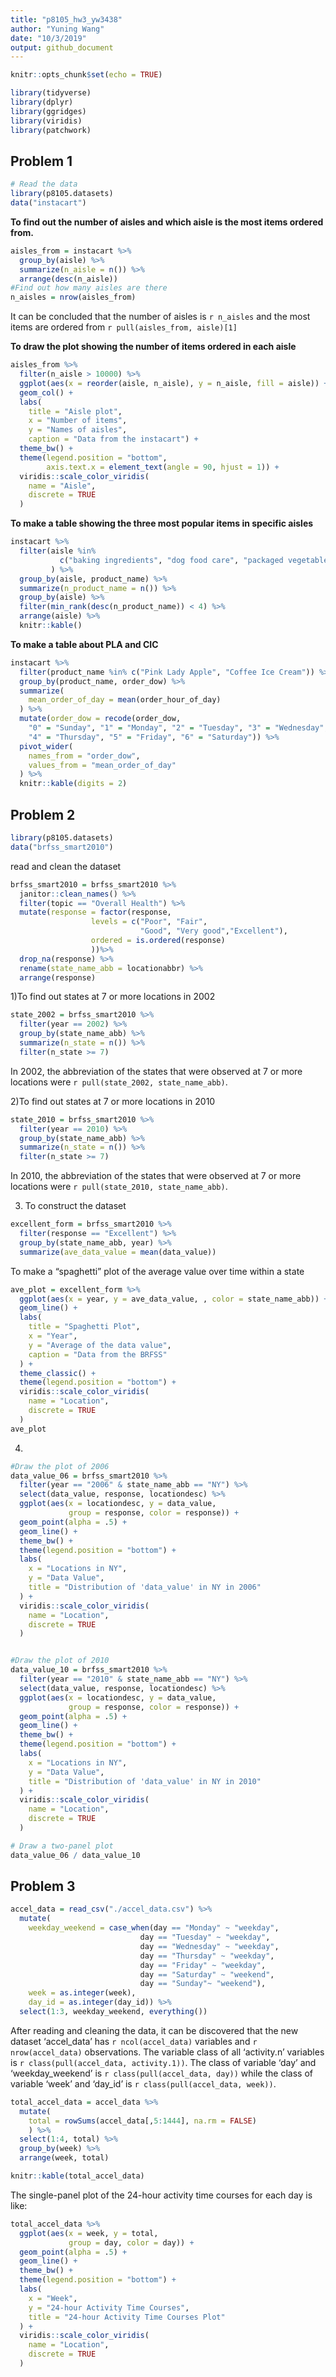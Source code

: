 ```yaml
---
title: "p8105_hw3_yw3438"
author: "Yuning Wang"
date: "10/3/2019"
output: github_document
---
```


```r
knitr::opts_chunk$set(echo = TRUE)

library(tidyverse)
library(dplyr)
library(ggridges)
library(viridis)
library(patchwork)
```


## Problem 1

```r
# Read the data
library(p8105.datasets)
data("instacart")
```

**To find out the number of aisles and which aisle is the most items ordered from.**
```r
aisles_from = instacart %>% 
  group_by(aisle) %>% 
  summarize(n_aisle = n()) %>% 
  arrange(desc(n_aisle))
#Find out how many aisles are there
n_aisles = nrow(aisles_from)
```
It can be concluded that the number of aisles is `r n_aisles` and the most items are ordered from `r pull(aisles_from, aisle)[1]` 

**To draw the plot showing the number of items ordered in each aisle**

```r
aisles_from %>% 
  filter(n_aisle > 10000) %>% 
  ggplot(aes(x = reorder(aisle, n_aisle), y = n_aisle, fill = aisle)) +
  geom_col() + 
  labs(
    title = "Aisle plot",
    x = "Number of items",
    y = "Names of aisles",
    caption = "Data from the instacart") +
  theme_bw() +
  theme(legend.position = "bottom",
        axis.text.x = element_text(angle = 90, hjust = 1)) +
  viridis::scale_color_viridis(
    name = "Aisle",
    discrete = TRUE
  )
```

**To make a table showing the three most popular items in specific aisles**

```r
instacart %>% 
  filter(aisle %in% 
           c("baking ingredients", "dog food care", "packaged vegetables fruits")
         ) %>% 
  group_by(aisle, product_name) %>% 
  summarize(n_product_name = n()) %>% 
  group_by(aisle) %>% 
  filter(min_rank(desc(n_product_name)) < 4) %>% 
  arrange(aisle) %>%
  knitr::kable()

```


**To make a table about PLA and CIC**

```r
instacart %>% 
  filter(product_name %in% c("Pink Lady Apple", "Coffee Ice Cream")) %>% 
  group_by(product_name, order_dow) %>% 
  summarize(
    mean_order_of_day = mean(order_hour_of_day)
  ) %>% 
  mutate(order_dow = recode(order_dow, 
    "0" = "Sunday", "1" = "Monday", "2" = "Tuesday", "3" = "Wednesday",
    "4" = "Thursday", "5" = "Friday", "6" = "Saturday")) %>% 
  pivot_wider(
    names_from = "order_dow",
    values_from = "mean_order_of_day"
  ) %>% 
  knitr::kable(digits = 2)
```


## Problem 2

```r
library(p8105.datasets)
data("brfss_smart2010")
```
read and clean the dataset
```r
brfss_smart2010 = brfss_smart2010 %>% 
  janitor::clean_names() %>% 
  filter(topic == "Overall Health") %>% 
  mutate(response = factor(response,
                  levels = c("Poor", "Fair",
                             "Good", "Very good","Excellent"),
                  ordered = is.ordered(response)
                  ))%>% 
  drop_na(response) %>%
  rename(state_name_abb = locationabbr) %>% 
  arrange(response)
```

1)To find out states at 7 or more locations in 2002 

```r
state_2002 = brfss_smart2010 %>% 
  filter(year == 2002) %>% 
  group_by(state_name_abb) %>% 
  summarize(n_state = n()) %>% 
  filter(n_state >= 7) 
```
In 2002, the abbreviation of the states that were observed at 7 or more locations were `r pull(state_2002, state_name_abb)`.


2)To find out states at 7 or more locations in 2010

```r
state_2010 = brfss_smart2010 %>% 
  filter(year == 2010) %>% 
  group_by(state_name_abb) %>% 
  summarize(n_state = n()) %>% 
  filter(n_state >= 7)
```
In 2010, the abbreviation of the states that were observed at 7 or more locations were `r pull(state_2010, state_name_abb)`.


3)
To construct the dataset
```r
excellent_form = brfss_smart2010 %>% 
  filter(response == "Excellent") %>% 
  group_by(state_name_abb, year) %>% 
  summarize(ave_data_value = mean(data_value))
```
To make a "spaghetti" plot of the average value over time within a state
```r
ave_plot = excellent_form %>% 
  ggplot(aes(x = year, y = ave_data_value, , color = state_name_abb)) +
  geom_line() +
  labs(
    title = "Spaghetti Plot",
    x = "Year",
    y = "Average of the data value",
    caption = "Data from the BRFSS"
  ) + 
  theme_classic() +
  theme(legend.position = "bottom") +
  viridis::scale_color_viridis(
    name = "Location", 
    discrete = TRUE
  )
ave_plot
```

4)

```r
#Draw the plot of 2006
data_value_06 = brfss_smart2010 %>% 
  filter(year == "2006" & state_name_abb == "NY") %>% 
  select(data_value, response, locationdesc) %>% 
  ggplot(aes(x = locationdesc, y = data_value, 
             group = response, color = response)) +
  geom_point(alpha = .5) +
  geom_line() +
  theme_bw() +
  theme(legend.position = "bottom") +
  labs(
    x = "Locations in NY",
    y = "Data Value",
    title = "Distribution of 'data_value' in NY in 2006"
  ) +
  viridis::scale_color_viridis(
    name = "Location", 
    discrete = TRUE
  )


#Draw the plot of 2010
data_value_10 = brfss_smart2010 %>% 
  filter(year == "2010" & state_name_abb == "NY") %>% 
  select(data_value, response, locationdesc) %>% 
  ggplot(aes(x = locationdesc, y = data_value, 
             group = response, color = response)) +
  geom_point(alpha = .5) +
  geom_line() +
  theme_bw() +
  theme(legend.position = "bottom") +
  labs(
    x = "Locations in NY",
    y = "Data Value",
    title = "Distribution of 'data_value' in NY in 2010"
  ) +
  viridis::scale_color_viridis(
    name = "Location", 
    discrete = TRUE
  )

# Draw a two-panel plot
data_value_06 / data_value_10
```



## Problem 3

```r
accel_data = read_csv("./accel_data.csv") %>% 
  mutate(
    weekday_weekend = case_when(day == "Monday" ~ "weekday",
                             day == "Tuesday" ~ "weekday",
                             day == "Wednesday" ~ "weekday", 
                             day == "Thursday" ~ "weekday", 
                             day == "Friday" ~ "weekday",
                             day == "Saturday" ~ "weekend",
                             day == "Sunday"~ "weekend"),
    week = as.integer(week),
    day_id = as.integer(day_id)) %>%
  select(1:3, weekday_weekend, everything())
```
After reading and cleaning the data, it can be discovered that the new dataset 'accel_data' has `r ncol(accel_data)` variables and `r nrow(accel_data)` observations. The variable class of all 'activity.n' variables is `r class(pull(accel_data, activity.1))`. The class of variable 'day' and 'weekday_weekend' is `r class(pull(accel_data, day))` while the class of variable 'week' and 'day_id' is `r class(pull(accel_data, week))`. 


```r
total_accel_data = accel_data %>% 
  mutate(
    total = rowSums(accel_data[,5:1444], na.rm = FALSE)
    ) %>% 
  select(1:4, total) %>% 
  group_by(week) %>% 
  arrange(week, total)

knitr::kable(total_accel_data)
```

The single-panel plot of the 24-hour activity time courses for each day is like:

```r
total_accel_data %>% 
  ggplot(aes(x = week, y = total, 
             group = day, color = day)) +
  geom_point(alpha = .5) +
  geom_line() +
  theme_bw() +
  theme(legend.position = "bottom") +
  labs(
    x = "Week",
    y = "24-hour Activity Time Courses",
    title = "24-hour Activity Time Courses Plot"
  ) +
  viridis::scale_color_viridis(
    name = "Location", 
    discrete = TRUE
  )
```


